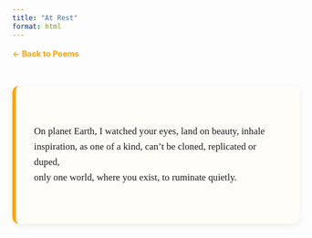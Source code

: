 ```yaml
---
title: "At Rest"
format: html
---
```


<style>
.poem-content {
  max-width: 600px;
  margin: 3rem auto;
  font-family: Georgia, serif;
  font-size: 1.05rem;
  line-height: 1.6;
  white-space: pre-line;
  background: #fffdf8;
  padding: 1.5rem 2rem;
  border-left: 6px solid orange;
  border-radius: 12px;
  box-shadow: 0 3px 12px rgba(0,0,0,0.07);
}
.back-link {
  display: block;
  margin: 1rem auto 3rem;
  max-width: 600px;
  color: orange;
  text-decoration: none;
  font-weight: bold;
}
.back-link:hover {
  text-decoration: underline;
}
</style>

<a href="poetry.html" class="back-link">← Back to Poems</a>

<div class="poem-content">
On planet Earth,
I watched your eyes,
land on beauty,
inhale inspiration,
as one of a kind, can't be cloned,
replicated or duped,
only one world,
where you exist,
to ruminate quietly.
</div>
